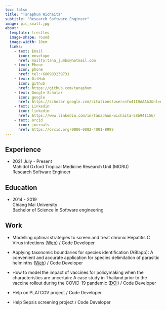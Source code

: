 ```yaml
---
toc: false
title: "Tanaphum Wichaita"
subtitle: "Research Software Engineer"
image: pic_small.jpg
about:
  template: trestles
  image-shape: round
  image-width: 10em
  links:
    - text: Email
      icon: envelope
      href: mailto:tana_jumbo@hotmail.com
    - text: Phone
      icon: phone
      href: tel:+660903239731
    - text: GitHub
      icon: github
      href: https://github.com/tanaphum
    - text: Google Scholar
      icon: google
      href: https://scholar.google.com/citations?user=nfu41I0AAAAJ&hl=en&oi=ao
    - text: Linkedin
      icon: linkedin
      href: https://www.linkedin.com/in/tanaphum-wichaita-58b941156/
    - text: orcid
      icon: journals
      href: https://orcid.org/0000-0002-4001-8999
---
```


## **Experience**

-   2021 July - Present\
    Mahidol Oxford Tropical Medicine Research Unit (MORU)\
    Research Software Engineer

## Education

-   2014 - 2019\
    Chiang Mai University \
    Bachelor of Science in Software engineering

## Work

-   Modelling optimal strategies to screen and treat chronic Hepatitis C Virus infections ([Web](https://moru.shinyapps.io/webHepC/)) / Code Developer

-   Applying taxonomic boundaries for species identification (ABIapp): A convenient and accurate application for species delimitation of parasitic helminths ([Web](https://moru.shinyapps.io/ABIapp/)) / Code Developer

-   How to model the impact of vaccines for policymaking when the characteristics are uncertain: A case study in Thailand prior to the vaccine rollout during the COVID-19 pandemic ([DOI](https://doi.org/10.1016/j.vaccine.2023.06.055)) / Code Developer

-   Help on PLATCOV project / Code Developer

-   Help Sepsis screening project / Code Developer
